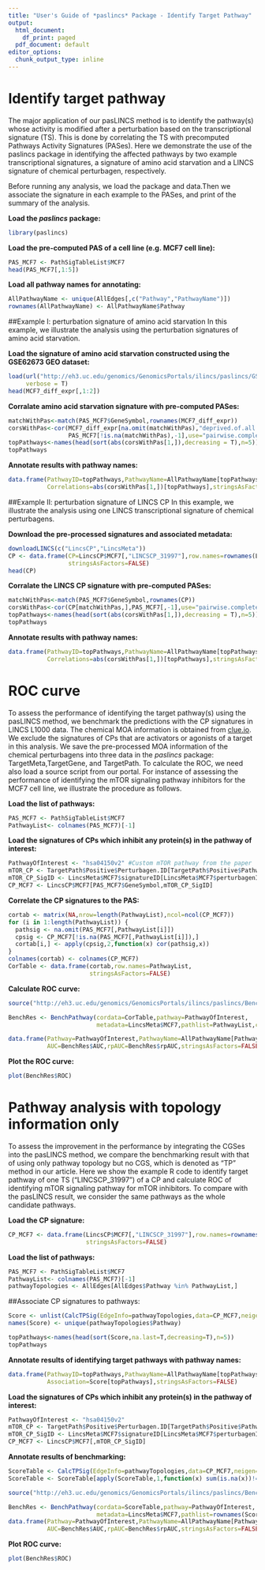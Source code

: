 ```yaml
---
title: "User's Guide of *paslincs* Package - Identify Target Pathway"
output:
  html_document:
    df_print: paged
  pdf_document: default
editor_options:
  chunk_output_type: inline
---
```


# Identify target pathway
The major application of our pasLINCS method is to identify the pathway(s) whose activity is modified after a perturbation based on the transcriptional signature (TS). This is done by correlating the TS with precomputed Pathways Activity Signatures (PASes). Here we demonstrate the use of the paslincs package in identifying the affected pathways by two example transcriptional signatures, a signature of amino acid starvation and a LINCS signature of chemical perturbagen, respectively. 

Before running any analysis, we load the package and data.Then we associate the signature in each example to the PASes, and print of the summary of the analysis.

**Load the *paslincs* package:**
```r
library(paslincs)
```

**Load the pre-computed PAS of a cell line (e.g. MCF7 cell line):**
```r
PAS_MCF7 <- PathSigTableList$MCF7
head(PAS_MCF7[,1:5])
```

**Load all pathway names for annotating:**
```r
AllPathwayName <- unique(AllEdges[,c("Pathway","PathwayName")])
rownames(AllPathwayName) <- AllPathwayName$Pathway
```

##Example I: perturbation signature of amino acid starvation
In this example, we illustrate the analysis using the perturbation signatures of amino acid starvation.

**Load the signature of amino acid starvation constructed using the GSE62673 GEO dataset:**
```r
load(url("http://eh3.uc.edu/genomics/GenomicsPortals/ilincs/paslincs/GSE62673_mcf7_signatures.Rdata"),
     verbose = T)
head(MCF7_diff_expr[,1:2])
```

**Corralate amino acid starvation signature with pre-computed PASes:**
```r
matchWithPas<-match(PAS_MCF7$GeneSymbol,rownames(MCF7_diff_expr))
corsWithPas<-cor(MCF7_diff_expr[na.omit(matchWithPas),"deprived.of.all.amino.acids-control.media"],
                 PAS_MCF7[!is.na(matchWithPas),-1],use="pairwise.complete.obs")
topPathways<-names(head(sort(abs(corsWithPas[1,]),decreasing = T),n=5))
topPathways
```

**Annotate results with  pathway names:**
```r
data.frame(PathwayID=topPathways,PathwayName=AllPathwayName[topPathways,"PathwayName"],
           Correlations=abs(corsWithPas[1,])[topPathways],stringsAsFactors=FALSE)
```


##Example II: perturbation signature of LINCS CP
In this example, we illustrate the analysis using one LINCS transcriptional signature of chemical perturbagens.

**Download the pre-processed signatures and associated metadata:**
```r
downloadLINCS(c("LincsCP","LincsMeta"))
CP <- data.frame(CP=LincsCP$MCF7[,"LINCSCP_31997"],row.names=rownames(LincsCP$MCF7),
                 stringsAsFactors=FALSE) 
head(CP)

```

**Corralate the LINCS CP signature with pre-computed PASes:**
```r
matchWithPas<-match(PAS_MCF7$GeneSymbol,rownames(CP))
corsWithPas<-cor(CP[matchWithPas,],PAS_MCF7[,-1],use="pairwise.complete.obs")
topPathways<-names(head(sort(abs(corsWithPas[1,]),decreasing = T),n=5))
topPathways
```

**Annotate results with  pathway names:**
```r
data.frame(PathwayID=topPathways,PathwayName=AllPathwayName[topPathways,"PathwayName"],
           Correlations=abs(corsWithPas[1,])[topPathways],stringsAsFactors=FALSE)
```

# ROC curve
To assess the performance of identifying the target pathway(s) using the pasLINCS method, we benchmark the predictions with the CP signatures in LINCS L1000 data. The chemical MOA information is obtained from [clue.io](http://clue.io). We exclude the signatures of CPs that are activators or agonists of a target in this analysis. We save the pre-processed MOA information of the chemical perturbagens into three data in the *paslincs* package: TargetMeta,TargetGene, and TargetPath. To calculate the ROC, we need also load a source script from our portal. For instance of assessing the performance of identifying the mTOR signaling pathway inhibitors for the MCF7 cell line, we illustrate the procedure as follows.

**Load the list of pathways:**
```r
PAS_MCF7 <- PathSigTableList$MCF7
PathwayList<- colnames(PAS_MCF7)[-1]
```

**Load the signatures of CPs which inhibit any protein(s) in the pathway of interest:**
```r
PathwayOfInterest <- "hsa04150v2" #Custom mTOR pathway from the paper
mTOR_CP <- TargetPath$Positive$Perturbagen.ID[TargetPath$Positive$Pathway==PathwayOfInterest]
mTOR_CP_SigID <- LincsMeta$MCF7$signatureID[LincsMeta$MCF7$perturbagenID %in% mTOR_CP]
CP_MCF7 <- LincsCP$MCF7[PAS_MCF7$GeneSymbol,mTOR_CP_SigID]
```

**Correlate the CP signatures to the PAS:**
```r
cortab <- matrix(NA,nrow=length(PathwayList),ncol=ncol(CP_MCF7))
for (i in 1:length(PathwayList)) {
  pathsig <- na.omit(PAS_MCF7[,PathwayList[i]])
  cpsig <- CP_MCF7[!is.na(PAS_MCF7[,PathwayList[i]]),]
  cortab[i,] <- apply(cpsig,2,function(x) cor(pathsig,x))
}
colnames(cortab) <- colnames(CP_MCF7)
CorTable <- data.frame(cortab,row.names=PathwayList,
                       stringsAsFactors=FALSE)
```

**Calculate ROC curve:**
```r
source("http://eh3.uc.edu/genomics/GenomicsPortals/ilincs/paslincs/BenchPathway.R")
```
```r
BenchRes <- BenchPathway(cordata=CorTable,pathway=PathwayOfInterest,
                         metadata=LincsMeta$MCF7,pathlist=PathwayList,cutoff=0.9)

data.frame(Pathway=PathwayOfInterest,PathwayName=AllPathwayName[PathwayOfInterest,"PathwayName"],
           AUC=BenchRes$AUC,rpAUC=BenchRes$rpAUC,stringsAsFactors=FALSE)
```

**Plot the ROC curve:**
```r
plot(BenchRes$ROC)
```


# Pathway analysis with topology information only
To assess the improvement in the performance by integrating the CGSes into the pasLINCS method, we compare the benchmarking result with that of using only pathway topology but no CGS, which is denoted as "TP" method in our article. Here we show the example R code to identify target pathway of one TS ("LINCSCP_31997") of a CP and calculate ROC of identifying mTOR signaling pathway for mTOR inhibitors. To compare with the pasLINCS result, we consider the same pathways as the whole candidate pathways.

**Load the CP signature:**
```r
CP_MCF7 <- data.frame(LincsCP$MCF7[,"LINCSCP_31997"],row.names=rownames(LincsCP$MCF7),
                      stringsAsFactors=FALSE) 
```

**Load the list of pathways:**
```r
PAS_MCF7 <- PathSigTableList$MCF7
PathwayList<- colnames(PAS_MCF7)[-1]
pathwayTopologies <- AllEdges[AllEdges$Pathway %in% PathwayList,]
```

##Associate CP signatures to pathways:
```r
Score <- unlist(CalcTPSig(EdgeInfo=pathwayTopologies,data=CP_MCF7,neigen=1))
names(Score) <- unique(pathwayTopologies$Pathway)
```
```r
topPathways<-names(head(sort(Score,na.last=T,decreasing=T),n=5))
topPathways
```

**Annotate results of identifying target pathways with  pathway names:**
```r
data.frame(PathwayID=topPathways,PathwayName=AllPathwayName[topPathways,"PathwayName"],
           Association=Score[topPathways],stringsAsFactors=FALSE)
```

**Load the signatures of CPs which inhibit any protein(s) in the pathway of interest:**
```r
PathwayOfInterest <- "hsa04150v2"
mTOR_CP <- TargetPath$Positive$Perturbagen.ID[TargetPath$Positive$Pathway==PathwayOfInterest]
mTOR_CP_SigID <- LincsMeta$MCF7$signatureID[LincsMeta$MCF7$perturbagenID %in% mTOR_CP]
CP_MCF7 <- LincsCP$MCF7[,mTOR_CP_SigID]
```

**Annotate results of benchmarking:**
```r
ScoreTable <- CalcTPSig(EdgeInfo=pathwayTopologies,data=CP_MCF7,neigen=1)
ScoreTable <- ScoreTable[apply(ScoreTable,1,function(x) sum(is.na(x))!=length(x)),]

source("http://eh3.uc.edu/genomics/GenomicsPortals/ilincs/paslincs/BenchPathway.R")
```
```r
BenchRes <- BenchPathway(cordata=ScoreTable,pathway=PathwayOfInterest,
                         metadata=LincsMeta$MCF7,pathlist=rownames(ScoreTable),cutoff=0.9,direction="<")
data.frame(Pathway=PathwayOfInterest,PathwayName=AllPathwayName[PathwayOfInterest,"PathwayName"],
           AUC=BenchRes$AUC,rpAUC=BenchRes$rpAUC,stringsAsFactors=FALSE)
```

**Plot ROC curve:**
```r
plot(BenchRes$ROC)
```



